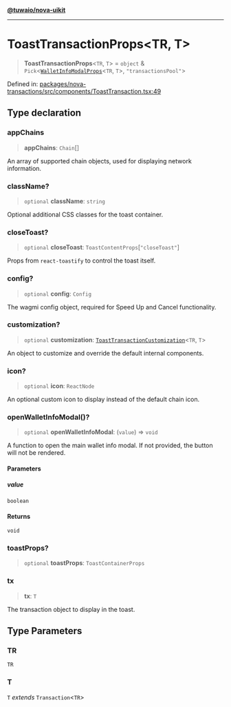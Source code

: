 [**@tuwaio/nova-uikit**](../../../README.md)

***

# ToastTransactionProps\<TR, T\>

> **ToastTransactionProps**\<`TR`, `T`\> = `object` & `Pick`\<[`WalletInfoModalProps`](../interfaces/WalletInfoModalProps.md)\<`TR`, `T`\>, `"transactionsPool"`\>

Defined in: [packages/nova-transactions/src/components/ToastTransaction.tsx:49](https://github.com/TuwaIO/nova-uikit/blob/dedb6275cfa76e55837201d18b3160c7a32b8a7e/packages/nova-transactions/src/components/ToastTransaction.tsx#L49)

## Type declaration

### appChains

> **appChains**: `Chain`[]

An array of supported chain objects, used for displaying network information.

### className?

> `optional` **className**: `string`

Optional additional CSS classes for the toast container.

### closeToast?

> `optional` **closeToast**: `ToastContentProps`\[`"closeToast"`\]

Props from `react-toastify` to control the toast itself.

### config?

> `optional` **config**: `Config`

The wagmi config object, required for Speed Up and Cancel functionality.

### customization?

> `optional` **customization**: [`ToastTransactionCustomization`](ToastTransactionCustomization.md)\<`TR`, `T`\>

An object to customize and override the default internal components.

### icon?

> `optional` **icon**: `ReactNode`

An optional custom icon to display instead of the default chain icon.

### openWalletInfoModal()?

> `optional` **openWalletInfoModal**: (`value`) => `void`

A function to open the main wallet info modal. If not provided, the button will not be rendered.

#### Parameters

##### value

`boolean`

#### Returns

`void`

### toastProps?

> `optional` **toastProps**: `ToastContainerProps`

### tx

> **tx**: `T`

The transaction object to display in the toast.

## Type Parameters

### TR

`TR`

### T

`T` *extends* `Transaction`\<`TR`\>

